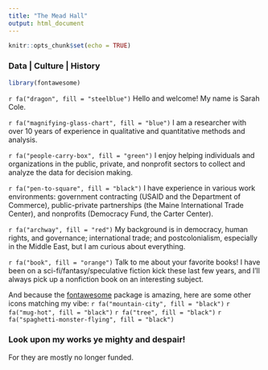 ```yaml
---
title: "The Mead Hall"
output: html_document
---
```


```r
knitr::opts_chunk$set(echo = TRUE)
```


### Data | Culture | History

```r
library(fontawesome)

```

`r fa("dragon", fill = "steelblue")` Hello and welcome! My name is Sarah Cole.

`r fa("magnifying-glass-chart", fill = "blue")` I am a researcher with over 10 years of experience in qualitative and quantitative methods and analysis.

`r fa("people-carry-box", fill = "green")` I enjoy helping individuals and organizations in the public, private, and nonprofit sectors to collect and analyze the data for decision making.

`r fa("pen-to-square", fill = "black")` I have experience in various work environments: government contracting (USAID and the Department of Commerce), public-private partnerships (the Maine International Trade Center), and nonprofits (Democracy Fund, the Carter Center).

`r fa("archway", fill = "red")` My background is in democracy, human rights, and governance; international trade; and postcolonialism, especially in the Middle East, but I am curious about everything.

`r fa("book", fill = "orange")` Talk to me about your favorite books! I have been on a sci-fi/fantasy/speculative fiction kick these last few years, and I'll always pick up a nonfiction book on an interesting subject.

And because the [fontawesome](https://rstudio.github.io/fontawesome/articles/icon-reference.html) package is amazing, here are some other icons matching my vibe:
`r fa("mountain-city", fill = "black")` `r fa("mug-hot", fill = "black")` `r fa("tree", fill = "black")` `r fa("spaghetti-monster-flying", fill = "black")`


### Look upon my works ye mighty and despair!

For they are mostly no longer funded.
